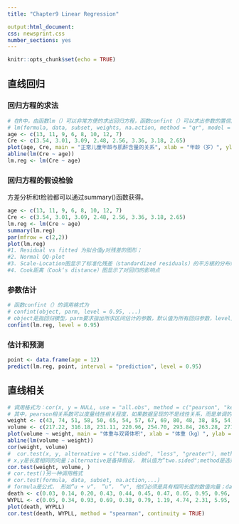 ```yaml
---
title: "Chapter9 Linear Regression"

output:html_document: 
css: newsprint.css
number_sections: yes
---
```


```r
knitr::opts_chunk$set(echo = TRUE)
```

## 直线回归

### 回归方程的求法

```r
# 在R中，由函数lm（）可以非常方便的求出回归方程，函数confint（）可以求出参数的置信区间。与回归分析有关的函数还有summary（）、anova（）和predict（）等。函数lm（）的调用格式为，
# lm(formula, data, subset, weights, na.action, method = "qr", model = TRUE, x = FALSE, y = FALSE, qr = TRUE, ...)
age <- c(13, 11, 9, 6, 8, 10, 12, 7)
Cre <- c(3.54, 3.01, 3.09, 2.48, 2.56, 3.36, 3.18, 2.65)
plot(age, Cre, main = "正常儿童年龄与肌酐含量的关系", xlab = "年龄（岁）", ylab = "肌酐含量（mmol/24 h）")
abline(lm(Cre ~ age))
lm.reg <- lm(Cre ~ age)
```

### 回归方程的假设检验

方差分析和t检验都可以通过summary()函数获得。
```r
age <- c(13, 11, 9, 6, 8, 10, 12, 7)
Cre <- c(3.54, 3.01, 3.09, 2.48, 2.56, 3.36, 3.18, 2.65)
lm.reg <- lm(Cre ~ age)
summary(lm.reg)
par(mfrow = c(2,2))
plot(lm.reg)
#1. Residual vs fitted 为拟合值y对残差的图形；
#2. Normal QQ-plot
#3. Scale-Location图显示了标准化残差（standardized residuals）的平方根的分布情况，最高点为残差最大值点
#4. Cook距离（Cook‘s distance）图显示了对回归的影响点
```

### 参数估计

```r
# 函数confint（）的调用格式为
# confint(object, parm, level = 0.95, ...)
# object是指回归模型，parm要求指出所求区间估计的参数，默认值为所有回归参数，level是指置信水平
confint(lm.reg, level = 0.95)
```

### 估计和预测

```r
point <- data.frame(age = 12)
predict(lm.reg, point, interval = "prediction", level = 0.95)
```

## 直线相关

```r
# 调用格式为：cor(x, y = NULL, use = "all.obs", method = c("pearson", "kendall", "spearman"))
# 其中，pearson相关系数可以度量线性相关程度，如果数据呈现的不是线性关系，而是单调的，这时候可使用spearman或者kendall相关系数，因为他们描述的是秩相关性。
weight <- c(43, 74, 51, 58, 50, 65, 54, 57, 67, 69, 80, 48, 38, 85, 54)
volume <- c(217.22, 316.18, 231.11, 220.96, 254.70, 293.84, 263.28, 271.73, 263.46, 276.53, 341.15, 261.00, 213.20, 315.12, 252.08)
plot(volume ~ weight, main = "体重与双肾体积", xlab = "体重（kg）", ylab = "体积（ml）")
abline(lm(volume ~ weight))
cor(weight, volume)
#  cor.test(x, y, alternative = c("two.sided", "less", "greater"), method = c("pearson", "kendall", "spearman"), exact = NULL, conf.level = 0.95, ...)
# x,y是长度相同的向量；alternative是备择假设， 默认值为“two.sided";method是选择检验方法，默认值Pearson检验；coef.level是置信水平，默认值为0.95.
cor.test(weight, volume, )
# cor.test()另一种调用格式
# cor.test(formula, data, subset, na.action,...)
# formula是公式， 形如”u + v“， ”u“， ”v", 他们必须是具有相同长度的数值向量；data是数据框；subset是可选择向量，表示观察值的子集。
death <- c(0.03, 0.14, 0.20, 0.43, 0.44, 0.45, 0.47, 0.65, 0.95, 0.96, 2.44, 2.69, 3.07, 7.78, 9.82, 18.93, 22.59, 27.96)
WYPLL <- c(0.05, 0.34, 0.93, 0.69, 0.38, 0.79, 1.19, 4.74, 2.31, 5.95, 1.11, 3.53, 3.48, 5.65, 33.95, 17.16, 8.42, 9.33)
plot(death, WYPLL)
cor.test(death, WYPLL, method = "spearman", continuity = TRUE)
```


